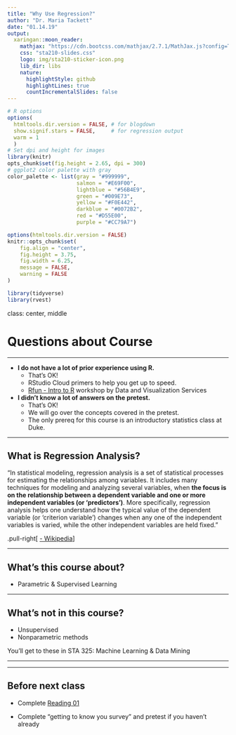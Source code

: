 ```yaml
---
title: "Why Use Regression?"
author: "Dr. Maria Tackett"
date: "01.14.19"
output:
  xaringan::moon_reader:
    mathjax: "https://cdn.bootcss.com/mathjax/2.7.1/MathJax.js?config=TeX-MML-AM_HTMLorMML"
    css: "sta210-slides.css"
    logo: img/sta210-sticker-icon.png
    lib_dir: libs
    nature:
      highlightStyle: github
      highlightLines: true
      countIncrementalSlides: false
---
```


```r
# R options
options(
  htmltools.dir.version = FALSE, # for blogdown
  show.signif.stars = FALSE,     # for regression output
  warm = 1
  )
# Set dpi and height for images
library(knitr)
opts_chunk$set(fig.height = 2.65, dpi = 300) 
# ggplot2 color palette with gray
color_palette <- list(gray = "#999999", 
                      salmon = "#E69F00", 
                      lightblue = "#56B4E9", 
                      green = "#009E73", 
                      yellow = "#F0E442", 
                      darkblue = "#0072B2", 
                      red = "#D55E00", 
                      purple = "#CC79A7")

options(htmltools.dir.version = FALSE)
knitr::opts_chunk$set(
	fig.align = "center",
	fig.height = 3.75,
	fig.width = 6.25,
	message = FALSE,
	warning = FALSE
)
```

```r
library(tidyverse)
library(rvest)
```

class: center, middle

# Questions about Course

---

- **I do not have a lot of prior experience using R.**
    - That's OK! 
    - RStudio Cloud primers to help you get up to speed. 
    - [Rfun - Intro to R](https://duke.libcal.com/event/4799048) workshop by Data and Visualization Services
    
- **I didn't know a lot of answers on the pretest.**
    - That's OK!
    - We will go over the concepts covered in the pretest. 
    - The only prereq for this course is an introductory statistics class at Duke.
    
---

## What is Regression Analysis?

"In statistical modeling, regression analysis is a set of statistical processes for estimating the relationships among variables. It includes many techniques for modeling and analyzing several variables, when <font class="vocab">**the focus is on the relationship between a dependent variable and one or more independent variables (or 'predictors')**</font>. More specifically, regression analysis helps one understand how the typical value of the dependent variable (or 'criterion variable') changes when any one of the independent variables is varied, while the other independent variables are held fixed."

.pull-right[
[- Wikipedia](https://en.wikipedia.org/wiki/Regression_analysis)
]

---

## What's this course about? 

- Parametric & Supervised Learning 

---

## What's not in this course?

- Unsupervised 
- Nonparametric methods

You'll get to these in STA 325: Machine Learning & Data Mining

---





---

## Before next class

- Complete [Reading 01](https://www2.stat.duke.edu/courses/Spring19/sta210.001/reading/reading-01.html)

- Complete "getting to know you survey" and pretest if you haven't already


  
